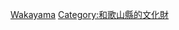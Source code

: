 {{日本行政區劃分類導航|的日本國史跡}}
{{Commonscat|National historic sites in Wakayama prefecture}}

[[Category:日本各都道府縣史跡|Wakayama]]
[[Category:和歌山縣的文化財|Category:和歌山縣的文化財]]